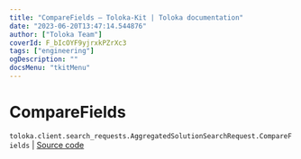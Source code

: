 ```yaml
---
title: "CompareFields — Toloka-Kit | Toloka documentation"
date: "2023-06-20T13:47:14.544876"
author: ["Toloka Team"]
coverId: F_bIcOYF9yjrxkPZrXc3
tags: ["engineering"]
ogDescription: ""
docsMenu: "tkitMenu"
---
```


# CompareFields

`toloka.client.search_requests.AggregatedSolutionSearchRequest.CompareFields` | [Source code](https://github.com/Toloka/toloka-kit/blob/v1.2.0/src/client/search_requests.py#L480)